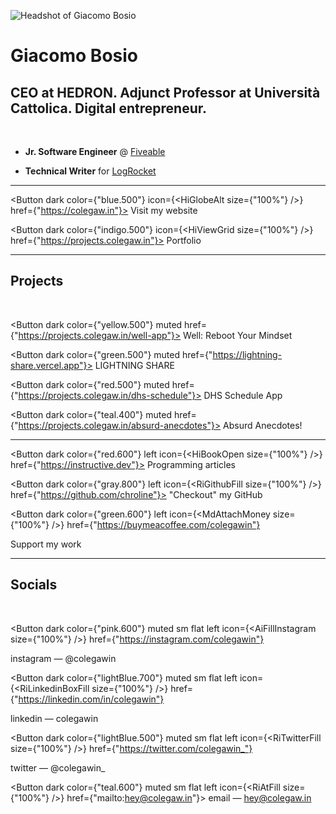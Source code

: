 
![Headshot of Giacomo Bosio](/img/header.png)

# Giacomo Bosio

## CEO at HEDRON. Adjunct Professor at Università Cattolica. Digital entrepreneur.

<br />

- **Jr. Software Engineer** @ [Fiveable](https://fiveable.me)

- **Technical Writer** for [LogRocket](https://blog.logrocket.com)

---

<Button dark color={"blue.500"} icon={<HiGlobeAlt size={"100%"} />} href={"https://colegaw.in"}>
  <span>Visit my website</span>
</Button>

<Button dark color={"indigo.500"} icon={<HiViewGrid size={"100%"} />} href={"https://projects.colegaw.in"}>
  <span>Portfolio</span>
</Button>

---

## Projects

<br />

<Button dark color={"yellow.500"} muted href={"https://projects.colegaw.in/well-app"}>
  <span>Well: Reboot Your Mindset</span>
</Button>

<Button dark color={"green.500"} muted href={"https://lightning-share.vercel.app"}>
  <span>LIGHTNING SHARE</span>
</Button>

<Button dark color={"red.500"} muted href={"https://projects.colegaw.in/dhs-schedule"}>
  <span>DHS Schedule App</span>
</Button>

<Button dark color={"teal.400"} muted href={"https://projects.colegaw.in/absurd-anecdotes"}>
  <span>Absurd Anecdotes!</span>
</Button>

---

<Button dark color={"red.600"} left icon={<HiBookOpen size={"100%"} />} href={"https://instructive.dev"}>
  <span>Programming articles</span>
</Button>

<Button dark color={"gray.800"} left icon={<RiGithubFill size={"100%"} />} href={"https://github.com/chroline"}>
  <span>"Checkout" my GitHub</span>
</Button>

<Button
  dark
  color={"green.600"}
  left
  icon={<MdAttachMoney size={"100%"} />}
  href={"https://buymeacoffee.com/colegawin"}
>
  <span>Support my work</span>
</Button>

---

## Socials

<br />

<Button
  dark
  color={"pink.600"}
  muted
  sm
  flat
  left
  icon={<AiFillInstagram size={"100%"} />}
  href={"https://instagram.com/colegawin"}
>
  <span>instagram — @colegawin</span>
</Button>

<Button
  dark
  color={"lightBlue.700"}
  muted
  sm
  flat
  left
  icon={<RiLinkedinBoxFill size={"100%"} />}
  href={"https://linkedin.com/in/colegawin"}
>
  <span>linkedin — colegawin</span>
</Button>

<Button
  dark
  color={"lightBlue.500"}
  muted
  sm
  flat
  left
  icon={<RiTwitterFill size={"100%"} />}
  href={"https://twitter.com/colegawin_"}
>
  <span>twitter — @colegawin_</span>
</Button>

<Button dark color={"teal.600"} muted sm flat left icon={<RiAtFill size={"100%"} />} href={"mailto:hey@colegaw.in"}>
  <span>email — hey@colegaw.in</span>
</Button>
